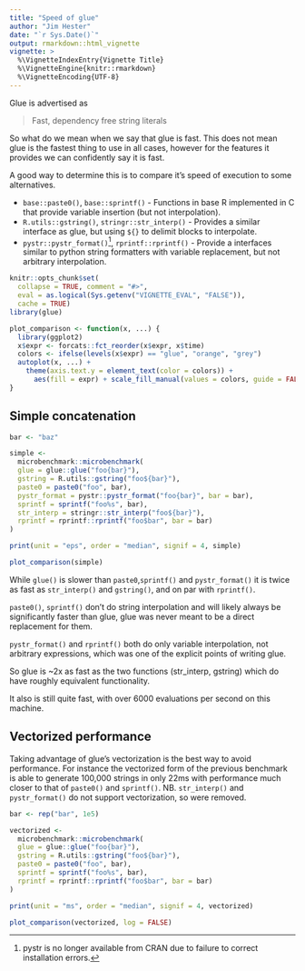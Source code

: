 ```yaml
---
title: "Speed of glue"
author: "Jim Hester"
date: "`r Sys.Date()`"
output: rmarkdown::html_vignette
vignette: >
  %\VignetteIndexEntry{Vignette Title}
  %\VignetteEngine{knitr::rmarkdown}
  %\VignetteEncoding{UTF-8}
---
```


Glue is advertised as

> Fast, dependency free string literals

So what do we mean when we say that glue is fast. This does not mean glue is
the fastest thing to use in all cases, however for the features it provides we
can confidently say it is fast.

A good way to determine this is to compare it's speed of execution to some alternatives.

- `base::paste0()`, `base::sprintf()` - Functions in base R implemented in C
  that provide variable insertion (but not interpolation).
- `R.utils::gstring()`, `stringr::str_interp()` - Provides a similar interface
  as glue, but using `${}` to delimit blocks to interpolate.
- `pystr::pystr_format()`[^1], `rprintf::rprintf()` - Provide a interfaces similar
  to python string formatters with variable replacement, but not arbitrary
  interpolation.

```r
knitr::opts_chunk$set(
  collapse = TRUE, comment = "#>",
  eval = as.logical(Sys.getenv("VIGNETTE_EVAL", "FALSE")),
  cache = TRUE)
library(glue)

plot_comparison <- function(x, ...) {
  library(ggplot2)
  x$expr <- forcats::fct_reorder(x$expr, x$time)
  colors <- ifelse(levels(x$expr) == "glue", "orange", "grey")
  autoplot(x, ...) +
    theme(axis.text.y = element_text(color = colors)) +
      aes(fill = expr) + scale_fill_manual(values = colors, guide = FALSE)
}
```

## Simple concatenation

```r
bar <- "baz"

simple <-
  microbenchmark::microbenchmark(
  glue = glue::glue("foo{bar}"),
  gstring = R.utils::gstring("foo${bar}"),
  paste0 = paste0("foo", bar),
  pystr_format = pystr::pystr_format("foo{bar}", bar = bar),
  sprintf = sprintf("foo%s", bar),
  str_interp = stringr::str_interp("foo${bar}"),
  rprintf = rprintf::rprintf("foo$bar", bar = bar)
)

print(unit = "eps", order = "median", signif = 4, simple)

plot_comparison(simple)
```

While `glue()` is slower than `paste0`,`sprintf()` and `pystr_format()` it is
twice as fast as `str_interp()` and `gstring()`, and on par with `rprintf()`.

`paste0()`, `sprintf()` don't do string interpolation and will likely always be
significantly faster than glue, glue was never meant to be a direct replacement
for them.

`pystr_format()` and `rprintf()` both do only variable interpolation, not
arbitrary expressions, which was one of the explicit points of writing glue.

So glue is ~2x as fast as the two functions (str_interp, gstring) which do have
roughly equivalent functionality.

It also is still quite fast, with over 6000 evaluations per second on this machine.

## Vectorized performance

Taking advantage of glue's vectorization is the best way to avoid performance.
For instance the vectorized form of the previous benchmark is able to generate
100,000 strings in only 22ms with performance much closer to that of
`paste0()` and `sprintf()`. NB. `str_interp()` and `pystr_format()` do not support
vectorization, so were removed.

```r
bar <- rep("bar", 1e5)

vectorized <-
  microbenchmark::microbenchmark(
  glue = glue::glue("foo{bar}"),
  gstring = R.utils::gstring("foo${bar}"),
  paste0 = paste0("foo", bar),
  sprintf = sprintf("foo%s", bar),
  rprintf = rprintf::rprintf("foo$bar", bar = bar)
)

print(unit = "ms", order = "median", signif = 4, vectorized)

plot_comparison(vectorized, log = FALSE)
```

[^1]: pystr is no longer available from CRAN due to failure to correct installation errors.
